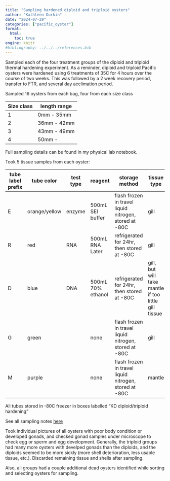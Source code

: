 ```yaml
---
title: "Sampling hardened diploid and triploid oysters"
author: "Kathleen Durkin"
date: "2024-07-29"
categories: ["pacific_oyster"]
format:
  html:
    toc: true
engine: knitr
#bibliography: ../../../references.bib
---
```


Sampled each of the four treatment groups of the diploid and triploid thermal hardening experiment. As a reminder, diploid and triploid Pacific oysters were hardened using 6 treatments of 35C for 4 hours over the course of two weeks. This was followed by a 2 week recovery period, transfer to FTR, and several day acclimation period.

Sampled 16 oysters from each bag, four from each size class

| Size class | length range |
|------------|--------------|
| 1          | 0mm - 35mm   |
| 2          | 36mm - 42mm  |
| 3          | 43mm - 49mm  |
| 4          | 50mm -       |

Full sampling details can be found in my physical lab notebook.

Took 5 tissue samples from each oyster:

| tube label prefix | tube color    | test type | reagent           | storage method                                         | tissue type                                          |
|-------------------|---------------|-----------|-------------------|--------------------------------------------------------|------------------------------------------------------|
| E                 | orange/yellow | enzyme    | 500mL SEI buffer  | flash frozen in travel liquid nitrogen, stored at -80C | gill                                                 |
| R                 | red           | RNA       | 500mL RNA Later   | refrigerated for 24hr, then stored at -80C             | gill                                                 |
| D                 | blue          | DNA       | 500mL 70% ethanol | refrigerated for 24hr, then stored at -80C             | gill, but will take mantle if too little gill tissue |
| G                 | green         |           | none              | flash frozen in travel liquid nitrogen, stored at -80C | gill                                                 |
| M                 | purple        |           | none              | flash frozen in travel liquid nitrogen, stored at -80C | mantle                                               |

All tubes stored in -80C freezer in boxes labelled "KD diploid/triploid hardening"

See all sampling notes [here](https://docs.google.com/spreadsheets/d/1WVn_HcfZYoSktAjkbuCGHtzrT3mpy6ngJXK7XZGpVqk/edit?gid=0#gid=0)

Took individual pictures of all oysters with poor body condition or developed gonads, and checked gonad samples under microscope to check egg or sperm and egg development. Generally, the triploid groups had many more oysters with develped gonads than the diploids, and the diploids seemed to be more sickly (more shell deterioration, less usable tissue, etc.). Discarded remaining tissue and shells after sampling.

Also, all groups had a couple additional dead oysters identified while sorting and selecting oysters for sampling.
